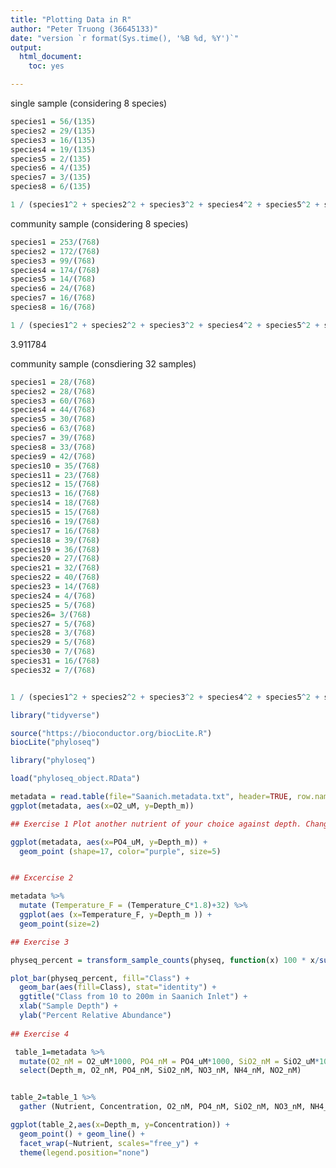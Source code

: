 ```yaml
---
title: "Plotting Data in R"
author: "Peter Truong (36645133)"
date: "version `r format(Sys.time(), '%B %d, %Y')`"
output:
  html_document:
    toc: yes

---
```


single sample (considering 8 species)
    
```r
species1 = 56/(135)
species2 = 29/(135)
species3 = 16/(135)
species4 = 19/(135)
species5 = 2/(135)
species6 = 4/(135)
species7 = 3/(135)
species8 = 6/(135)

1 / (species1^2 + species2^2 + species3^2 + species4^2 + species5^2 + species6^2 + species7^2 + species8^2)
```

community sample (considering 8 species)

```r
species1 = 253/(768)
species2 = 172/(768)
species3 = 99/(768)
species4 = 174/(768)
species5 = 14/(768)
species6 = 24/(768)
species7 = 16/(768)
species8 = 16/(768)

1 / (species1^2 + species2^2 + species3^2 + species4^2 + species5^2 + species6^2 + species7^2 + species8^2)
```

3.911784

community sample (consdiering 32 samples)
```r
species1 = 28/(768)
species2 = 28/(768)
species3 = 60/(768)
species4 = 44/(768)
species5 = 30/(768)
species6 = 63/(768)
species7 = 39/(768)
species8 = 33/(768)
species9 = 42/(768)
species10 = 35/(768)
species11 = 23/(768)
species12 = 15/(768)
species13 = 16/(768)
species14 = 18/(768)
species15 = 15/(768)
species16 = 19/(768)
species17 = 16/(768)
species18 = 39/(768)
species19 = 36/(768)
species20 = 27/(768)
species21 = 32/(768)
species22 = 40/(768)
species23 = 14/(768)
species24 = 4/(768)
species25 = 5/(768)
species26= 3/(768)
species27 = 5/(768)
species28 = 3/(768)
species29 = 5/(768)
species30 = 7/(768)
species31 = 16/(768)
species32 = 7/(768)


1 / (species1^2 + species2^2 + species3^2 + species4^2 + species5^2 + species6^2 + species7^2 + species8^2 + species9^2 + species10^2 + species11^2 + species12^2 + species13^2 + species14^2 + species15^2 + species16^2 + species17^2 + species18^2 + species19^2 + species20^2 + species21^2 + species22^2 + species23^2 + species24^2 + species25^2 + species26^2 + species27^2 + species28^2 + species29^2 + species30^2 + species31^2 + species32^2)
```


```r
library("tidyverse")

source("https://bioconductor.org/biocLite.R")
biocLite("phyloseq")

library("phyloseq")

load("phyloseq_object.RData")

metadata = read.table(file="Saanich.metadata.txt", header=TRUE, row.names=1, sep="\t")
ggplot(metadata, aes(x=O2_uM, y=Depth_m))

## Exercise 1 Plot another nutrient of your choice against depth. Change the points to be purple triangles. For a guide to R shapes

ggplot(metadata, aes(x=PO4_uM, y=Depth_m)) +
  geom_point (shape=17, color="purple", size=5)


## Excercise 2

metadata %>%
  mutate (Temperature_F = (Temperature_C*1.8)+32) %>% 
  ggplot(aes (x=Temperature_F, y=Depth_m )) +
  geom_point(size=2)

## Exercise 3

physeq_percent = transform_sample_counts(physeq, function(x) 100 * x/sum(x))    

plot_bar(physeq_percent, fill="Class") +
  geom_bar(aes(fill=Class), stat="identity") +
  ggtitle("Class from 10 to 200m in Saanich Inlet") +
  xlab("Sample Depth") +
  ylab("Percent Relative Abundance")
  
## Exercise 4

 table_1=metadata %>%
  mutate(O2_nM = O2_uM*1000, PO4_nM = PO4_uM*1000, SiO2_nM = SiO2_uM*1000, NO3_nM = NO3_uM*1000, NH4_nM = NH4_uM*1000, NO2_nM = NO2_uM*1000) %>% 
  select(Depth_m, O2_nM, PO4_nM, SiO2_nM, NO3_nM, NH4_nM, NO2_nM)


table_2=table_1 %>% 
  gather (Nutrient, Concentration, O2_nM, PO4_nM, SiO2_nM, NO3_nM, NH4_nM, NO2_nM)

ggplot(table_2,aes(x=Depth_m, y=Concentration)) +
  geom_point() + geom_line() +
  facet_wrap(~Nutrient, scales="free_y") +
  theme(legend.position="none")





```







